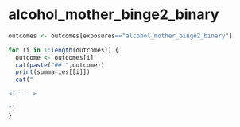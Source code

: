 
# alcohol_mother_binge2_binary
```r
outcomes <- outcomes[exposures=="alcohol_mother_binge2_binary"]

for (i in 1:length(outcomes)) {
  outcome <- outcomes[i]
  cat(paste("## ",outcome))
  print(summaries[[i]])
  cat("

<!-- -->

")
}

```

